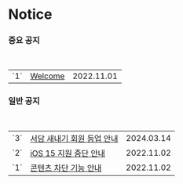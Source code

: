 # Notice

### 중요 공지
<br/>
<table style={{ width: '100%', borderCollapse: 'collapse', border: 'none' }}>
    <tbody>
    <tr className="notice" style={{ height: '40px' }}>
        <td style={{ border: 'none', width: '30px', paddingTop: '10px', paddingBottom: '10px' }}>`1`</td>
        <td style={{ border: 'none', textAlign: 'left', paddingTop: '10px', paddingBottom: '10px' }}>
            <a href="/sodam_for_ios/notice/welcome">
            Welcome
            </a>
        </td>
        <td style={{ border: 'none', textAlign: 'right', paddingTop: '10px', paddingBottom: '10px' }}>2022.11.01</td>
    </tr>
    </tbody>
</table>

### 일반 공지
<br/>
<table style={{ width: '100%', borderCollapse: 'collapse', border: 'none' }}>
    <tbody>
    <tr className="notice" style={{ height: '40px' }}>
        <td style={{ border: 'none', width: '30px', paddingTop: '10px', paddingBottom: '10px' }}>`3`</td>
        <td style={{ border: 'none', paddingTop: '10px', paddingBottom: '10px' }}>
            <a href="/sodam_for_ios/notice/3">
            서담 새내기 회원 등업 안내
            </a>
        </td>
        <td style={{ border: 'none', textAlign: 'right', paddingTop: '10px', paddingBottom: '10px' }}>2024.03.14</td>
    </tr>
    <tr className="notice" style={{ height: '40px' }}>
        <td style={{ border: 'none', width: '30px', paddingBottom: '10px' }}>`2`</td>
        <td style={{ border: 'none', paddingBottom: '10px' }}>
            <a href="/sodam_for_ios/notice/2">
            iOS 15 지원 중단 안내
            </a>
        </td>
        <td style={{ border: 'none', textAlign: 'right', paddingBottom: '10px' }}>2022.11.02</td>
    </tr>
    <tr className="notice" style={{ height: '40px' }}>
        <td style={{ border: 'none', width: '30px', paddingBottom: '10px' }}>`1`</td>
        <td style={{ border: 'none', paddingBottom: '10px' }}>
            <a href="/sodam_for_ios/notice/1">
            콘텐츠 차단 기능 안내
            </a>
        </td>
        <td style={{ border: 'none', textAlign: 'right', paddingBottom: '10px' }}>2022.11.02</td>
    </tr>
    </tbody>
</table>